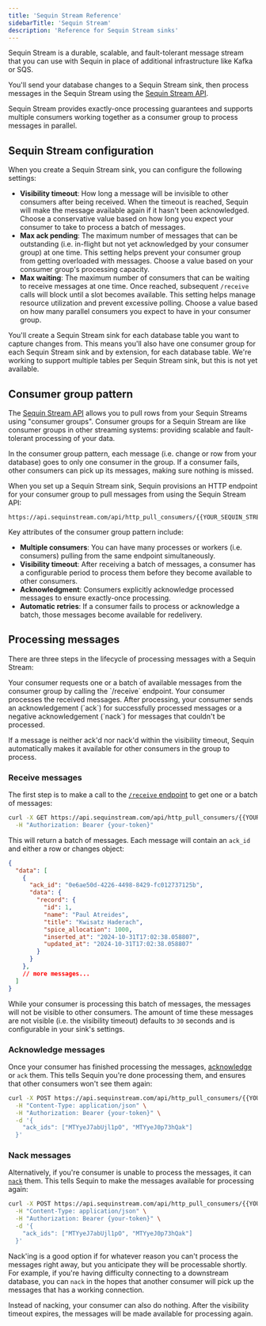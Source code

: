 ```yaml
---
title: 'Sequin Stream Reference'
sidebarTitle: 'Sequin Stream'
description: 'Reference for Sequin Stream sinks'
---
```


Sequin Stream is a durable, scalable, and fault-tolerant message stream that you can use with Sequin in place of additional infrastructure like Kafka or SQS.

You'll send your database changes to a Sequin Stream sink, then process messages in the Sequin Stream using the [Sequin Stream API](/reference/sequin-stream-api).

Sequin Stream provides exactly-once processing guarantees and supports multiple consumers working together as a consumer group to process messages in parallel.

## Sequin Stream configuration

When you create a Sequin Stream sink, you can configure the following settings:

- **Visibility timeout**: How long a message will be invisible to other consumers after being received. When the timeout is reached, Sequin will make the message available again if it hasn't been acknowledged. Choose a conservative value based on how long you expect your consumer to take to process a batch of messages.
- **Max ack pending**: The maximum number of messages that can be outstanding (i.e. in-flight but not yet acknowledged by your consumer group) at one time. This setting helps prevent your consumer group from getting overloaded with messages. Choose a value based on your consumer group's processing capacity.
- **Max waiting**: The maximum number of consumers that can be waiting to receive messages at one time. Once reached, subsequent `/receive` calls will block until a slot becomes available. This setting helps manage resource utilization and prevent excessive polling. Choose a value based on how many parallel consumers you expect to have in your consumer group.

You'll create a Sequin Stream sink for each database table you want to capture changes from. This means you'll also have one consumer group for each Sequin Stream sink and by extension, for each database table. We're working to support multiple tables per Sequin Stream sink, but this is not yet available.

## Consumer group pattern

The [Sequin Stream API](/reference/sequin-stream-api) allows you to pull rows from your Sequin Streams using "consumer groups". Consumer groups for a Sequin Stream are like consumer groups in other streaming systems: providing scalable and fault-tolerant processing of your data.

In the consumer group pattern, each message (i.e. change or row from your database) goes to only one consumer in the group. If a consumer fails, other consumers can pick up its messages, making sure nothing is missed.

When you set up a Sequin Stream sink, Sequin provisions an HTTP endpoint for your consumer group to pull messages from using the Sequin Stream API:

```
https://api.sequinstream.com/api/http_pull_consumers/{{YOUR_SEQUIN_STREAM_SINK_NAME}}/
```

Key attributes of the consumer group pattern include:

- **Multiple consumers**: You can have many processes or workers (i.e. consumers) pulling from the same endpoint simultaneously.
- **Visibility timeout**: After receiving a batch of messages, a consumer has a configurable period to process them before they become available to other consumers.
- **Acknowledgment**: Consumers explicitly acknowledge processed messages to ensure exactly-once processing.
- **Automatic retries**: If a consumer fails to process or acknowledge a batch, those messages become available for redelivery.

## Processing messages

There are three steps in the lifecycle of processing messages with a Sequin Stream:

<Steps>
  <Step title="Receive" icon="arrow-right-to-arc">
    Your consumer requests one or a batch of available messages from the consumer group by calling the `/receive` endpoint.
  </Step>
  <Step title="Process" icon="gear">
    Your consumer processes the received messages.
  </Step>
  <Step title="Ack or Nack" icon="arrow-left-from-arc">
    After processing, your consumer sends an acknowledgement (`ack`) for successfully processed messages or a negative acknowledgement (`nack`) for messages that couldn't be processed.
  </Step>
</Steps>

If a message is neither ack'd nor nack'd within the visibility timeout, Sequin automatically makes it available for other consumers in the group to process.

### Receive messages

The first step is to make a call to the [`/receive` endpoint](/reference/sequin-stream-api/receive) to get one or a batch of messages:

```bash
curl -X GET https://api.sequinstream.com/api/http_pull_consumers/{{YOUR_CONSUMER_NAME}}/receive?batch_size=10 \
  -H "Authorization: Bearer {your-token}"
```

This will return a batch of messages. Each message will contain an `ack_id` and either a row or changes object:

```json
{
  "data": [
    {
      "ack_id": "0e6ae50d-4226-4498-8429-fc012737125b",
      "data": {
        "record": {
          "id": 1,
          "name": "Paul Atreides",
          "title": "Kwisatz Haderach",
          "spice_allocation": 1000,
          "inserted_at": "2024-10-31T17:02:38.058807",
          "updated_at": "2024-10-31T17:02:38.058807"
        }
      }
    },
    // more messages...
  ]
}
```

While your consumer is processing this batch of messages, the messages will not be visible to other consumers. The amount of time these messages are not visible (i.e. the visibility timeout) defaults to `30` seconds and is configurable in your sink's settings.

### Acknowledge messages

Once your consumer has finished processing the messages, [acknowledge](/reference/sequin-stream-api/ack) or `ack` them. This tells Sequin you're done processing them, and ensures that other consumers won't see them again:

```bash
curl -X POST https://api.sequinstream.com/api/http_pull_consumers/{{YOUR_CONSUMER_NAME}}/ack \
  -H "Content-Type: application/json" \
  -H "Authorization: Bearer {your-token}" \
  -d '{
    "ack_ids": ["MTYyeJ7abUjl1pO", "MTYyeJ0p73hQak"]
  }'
```

### Nack messages

Alternatively, if you're consumer is unable to process the messages, it can [`nack`](/consume/consume-api/nack) them. This tells Sequin to make the messages available for processing again:

```bash
curl -X POST https://api.sequinstream.com/api/http_pull_consumers/{{YOUR_CONSUMER_NAME}}/nack \
  -H "Content-Type: application/json" \
  -H "Authorization: Bearer {your-token}" \
  -d '{
    "ack_ids": ["MTYyeJ7abUjl1pO", "MTYyeJ0p73hQak"]
  }'
```

Nack'ing is a good option if for whatever reason you can't process the messages right away, but you anticipate they will be processable shortly. For example, if you're having difficulty connecting to a downstream database, you can `nack` in the hopes that another consumer will pick up the messages that has a working connection.

Instead of nacking, your consumer can also do nothing. After the visibility timeout expires, the messages will be made available for processing again.
